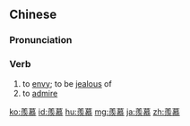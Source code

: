 {{also|羡慕}}
==Chinese==
{{zh-forms|s=羡慕}}

===Pronunciation===
{{zh-pron
|m=xiànmù,tl=y
|c=sin6 mou6
|mn=qz:siān-mō͘/xm,zz:siān-bō͘/xm,zz:soān-bō͘
|cat=v
}}

===Verb===
{{zh-verb}}

# to [[envy]]; to be [[jealous]] of
# to [[admire]]

{{zh-cat|Elementary}}

[[ko:羨慕]]
[[id:羨慕]]
[[hu:羨慕]]
[[mg:羨慕]]
[[ja:羨慕]]
[[zh:羨慕]]